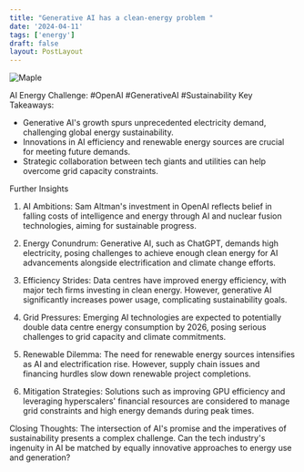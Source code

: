 ```yaml
---
title: "Generative AI has a clean-energy problem "
date: '2024-04-11'
tags: ['energy']
draft: false
layout: PostLayout
---
```


<div className="flex justify-center">
  <div className="my-1 w-full px-2 xl:my-1 xl:w-1/2 xl:px-2">
    <img src="https://willpolesa.pythonanywhere.com/static/podcast_thumbnails/thumbnailreclEtf2Xr7xNnC4j.jpg" alt="Maple" className="mx-auto h-58 w-auto" />
  </div>
</div>

AI Energy Challenge: #OpenAI #GenerativeAI #Sustainability
Key Takeaways:
- Generative AI's growth spurs unprecedented electricity demand, challenging global energy sustainability.
- Innovations in AI efficiency and renewable energy sources are crucial for meeting future demands.
- Strategic collaboration between tech giants and utilities can help overcome grid capacity constraints.

Further Insights
1. AI Ambitions:
Sam Altman's investment in OpenAI reflects belief in falling costs of intelligence and energy through AI and nuclear fusion technologies, aiming for sustainable progress.

2. Energy Conundrum:
Generative AI, such as ChatGPT, demands high electricity, posing challenges to achieve enough clean energy for AI advancements alongside electrification and climate change efforts.

3. Efficiency Strides:
Data centres have improved energy efficiency, with major tech firms investing in clean energy. However, generative AI significantly increases power usage, complicating sustainability goals.

4. Grid Pressures:
Emerging AI technologies are expected to potentially double data centre energy consumption by 2026, posing serious challenges to grid capacity and climate commitments.

5. Renewable Dilemma:
The need for renewable energy sources intensifies as AI and electrification rise. However, supply chain issues and financing hurdles slow down renewable project completions.

6. Mitigation Strategies:
Solutions such as improving GPU efficiency and leveraging hyperscalers' financial resources are considered to manage grid constraints and high energy demands during peak times.

Closing Thoughts:
The intersection of AI's promise and the imperatives of sustainability presents a complex challenge. Can the tech industry's ingenuity in AI be matched by equally innovative approaches to energy use and generation?
